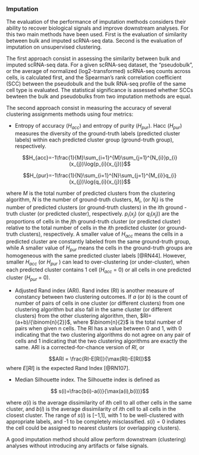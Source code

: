 ### Imputation {#imputation}

The evaluation of the performance of imputation methods considers their ability to recover biological signals and improve downstream analyses. For this two main methods have been used. First is the evaluation of similarity between bulk and imputed scRNA-seq data. Second is the evaluation of imputation on unsupervised clustering.

The first approach consist in assessing the similarity between bulk and imputed scRNA-seq data. For a given scRNA-seq dataset, the “pseudobulk”, or the average of normalized (log2-transformed) scRNA-seq counts across cells, is calculated first, and the Spearman’s rank correlation coefficient (SCC) between the pseudobulk and the bulk RNA-seq profile of the same cell type is evaluated. The statistical significance is assessed whether SCCs bewteen the bulk and pseudobulks from two imputation methods are equal.

The second approach consist in measuring the accuracy of several clustering assignments methods using four metrics:

* Entropy of accuracy ($H_{acc}$) and entropy of purity ($H_{pur}$). Hacc ($H_{pur}$) measures the diversity of the ground-truth labels (predicted cluster labels) within each predicted cluster group (ground-truth group), respectively. 


$$H_{acc}=-1\frac{1}{M}\sum_{i=1}^{M}\sum_{j=1}^{N_{i}}p_{i}(x_{j})\log{p_{i}(x_{j})}$$

$$H_{pur}=-1\frac{1}{N}\sum_{i=1}^{N}\sum_{j=1}^{M_{i}}q_{i}(x_{j})\log{q_{i}(x_{j})}$$

where $M$ is the total number of predicted clusters from the clustering algorithm, $N$ is the number of ground-truth clusters, $M_{i}$, (or $N_{i}$) is the number of predicted clusters (or ground-truth clusters) in the ith ground -truth cluster (or predicted cluster), respectively.  $p_{i}(x_{j})$ (or $q_{i}(x_{j}))$ are the proportions of cells in the $j$th ground-truth cluster (or predicted cluster) relative to the total number of cells in the $i$th predicted cluster (or ground-truth clusters), respectively. A smaller value of $H_{acc}$ means the cells in a predicted cluster are constantly labeled  from the same ground-truth group, while A smaller value of $H_{pur}$ means the cells in the ground-truth groups are homogeneous with the same predicted cluster labels [@RN44]<!--[18]-->. However, smaller $H_{acc}$ (or $H_{pur}$ ) can lead to over-clustering (or under-cluster), when each predicted cluster contains 1 cell ($H_{acc}$ = 0) or all cells in one predicted cluster ($H_{pur}$ = 0). 




* Adjusted Rand index (ARI). Rand index (RI) is another measure of constancy between two clustering outcomes. If $a$ (or $b$) is the count of number of pairs of cells in one cluster (or different clusters) from one clustering algorithm but also fall in the same cluster (or different clusters) from the other clustering algorithm, then, $RI=(a+b)/{\binom{n}{2}}$, where $\binom{n}{2}$ is the total number of pairs when given n cells. The RI has a value between 0 and 1, with 0 indicating that the two clustering algorithms do not agree on any pair of cells and 1 indicating that the two clustering algorithms are exactly the same. ARI is a corrected-for-chance version of $RI$, or 



$$ARI = \frac{RI-E[RI]}{\max(RI)-E[RI]}$$
where $E[RI]$ is the expected Rand Index [@RN107]<!--[50]-->.



* Median Silhouette index. The Silhouette index is defined as

$$ s(i)=\frac{b(i)-a(i)}{\max(a(i),b(i))}$$ 

where $a(i)$ is the average dissimilarity of $i$th cell to all other cells in the same cluster, and $b(i)$ is the average dissimilarity of $i$th cell to all cells in the closest cluster. The  range of $s(i)$ is [−1,1], with 1 to be well-clustered with appropriate labels, and -1 to be completely misclassified. $s(i) = 0$ indiates the cell could be assigned to nearest clusters (or overlapping clusters).  


A good imputation method should allow perform downstream (clustering) analyses without introducing any artifacts or false signals. 

















